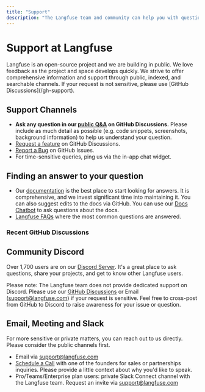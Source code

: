 ```yaml
---
title: "Support"
description: "The Langfuse team and community can help you with questions and issues."
---
```


# Support at Langfuse

<Callout type="info">
  Langfuse is an open-source project and we are building in public. We love
  feedback as the project and space develops quickly. We strive to offer
  comprehensive information and support through public, indexed, and searchable
  channels. If your request is not sensitive, please use [GitHub
  Discussions](/gh-support).
</Callout>

## Support Channels

- **Ask any question in our [public Q&A](/gh-support) on GitHub Discussions.** Please include as much detail as possible (e.g. code snippets, screenshots, background information) to help us understand your question.
- [Request a feature](/ideas) on GitHub Discussions.
- [Report a Bug](/issues) on GitHub Issues.
- For time-sensitive queries, ping us via the in-app chat widget.

## Finding an answer to your question

- Our [documentation](/docs) is the best place to start looking for answers. It is comprehensive, and we invest significant time into maintaining it. You can also suggest edits to the docs via GitHub. You can use our [Docs Chatbot](/demo) to ask questions about the docs.
- [Langfuse FAQs](/faq) where the most common questions are answered.

### Recent GitHub Discussions


<GhDiscussionsPreview defaultSort="recent" />

## Community Discord

Over 1,700 users are on our [Discord Server](/discord). It's a great place to ask questions, share your projects, and get to know other Langfuse users.

Please note: The Langfuse team does not provide dedicated support on Discord. Please use our [GitHub Discussions](/ideas) or Email (support@langfuse.com) if your request is sensitive. Feel free to cross-post from GitHub to Discord to raise awareness for your issue or question.

## Email, Meeting and Slack

For more sensitive or private matters, you can reach out to us directly. Please consider the public channels first.

- Email via support@langfuse.com
- [Schedule a Call](/schedule-demo) with one of the founders for sales or partnerships inquiries. Please provide a little context about why you'd like to speak.
- Pro/Teams/Enterprise plan users: private Slack Connect channel with the Langfuse team. Request an invite via support@langfuse.com
